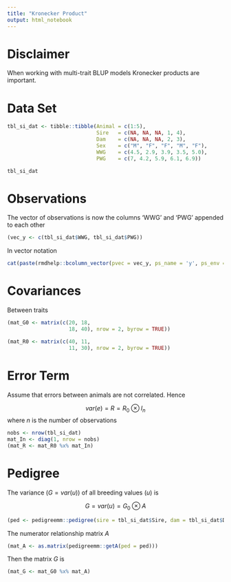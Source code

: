 ```yaml
---
title: "Kronecker Product"
output: html_notebook
---
```


# Disclaimer
When working with multi-trait BLUP models Kronecker products are important.


# Data Set

```r
tbl_si_dat <- tibble::tibble(Animal = c(1:5),
                             Sire   = c(NA, NA, NA, 1, 4),
                             Dam    = c(NA, NA, NA, 2, 3),
                             Sex    = c("M", "F", "F", "M", "F"),
                             WWG    = c(4.5, 2.9, 3.9, 3.5, 5.0),
                             PWG    = c(7, 4.2, 5.9, 6.1, 6.9))

tbl_si_dat
```


# Observations
The vector of observations is now the columns 'WWG' and 'PWG' appended to each other

```r
(vec_y <- c(tbl_si_dat$WWG, tbl_si_dat$PWG))
```

In vector notation

```r
cat(paste(rmdhelp::bcolumn_vector(pvec = vec_y, ps_name = 'y', ps_env = '$$')))
```


# Covariances
Between traits

```r
(mat_G0 <- matrix(c(20, 18,
                    18, 40), nrow = 2, byrow = TRUE))
```

```r
(mat_R0 <- matrix(c(40, 11,
                    11, 30), nrow = 2, byrow = TRUE))
```


# Error Term
Assume that errors between animals are not correlated. Hence

$$var(e) = R = R_0 \otimes I_n$$
where $n$ is the number of observations

```r
nobs <- nrow(tbl_si_dat)
mat_In <- diag(1, nrow = nobs)
(mat_R <- mat_R0 %x% mat_In)
```


# Pedigree
The variance ($G = var(u)$) of all breeding values ($u$) is 

$$G = var(u) = G_0 \otimes A$$


```r
(ped <- pedigreemm::pedigree(sire = tbl_si_dat$Sire, dam = tbl_si_dat$Dam, label = as.character(tbl_si_dat$Animal)))
```

The numerator relationship matrix $A$

```r
(mat_A <- as.matrix(pedigreemm::getA(ped = ped)))
```

Then the matrix $G$ is 

```r
(mat_G <- mat_G0 %x% mat_A)
```

